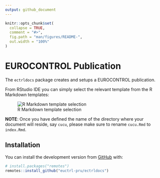 ```yaml
---
output: github_document
---
```


<!-- README.md is generated from README.Rmd. Please edit that file -->

```r
knitr::opts_chunk$set(
  collapse = TRUE,
  comment = "#>",
  fig.path = "man/figures/README-",
  out.width = "100%"
)
```

# EUROCONTROL Publication

<!-- badges: start -->
<!-- badges: end -->

The `ectrldocs` package creates and setups a EUROCONTROL publication.

From RStudio IDE you can simply select the relevant template from the R Markdown templates:


![R Markdown template selection](./man/figures/README-template-selection.png)

**NOTE**: Once you have defined the name of the directory where your document will reside, say `cucu`, please make sure to rename `cucu.Rmd` to `index.Rmd`.

## Installation

You can install the development version from [GitHub](https://github.com/) with:

``` r
# install.packages("remotes")
remotes::install_github("euctrl-pru/ectrldocs")
```

